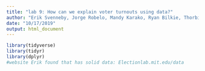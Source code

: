 ```yaml
---
title: "lab 9: How can we explain voter turnouts using data?"
author: "Erik Svenneby, Jorge Robelo, Mandy Karako, Ryan Bilkie, Thorbin Atwell"
date: "10/17/2019"
output: html_document
---
```


```r
library(tidyverse)
library(tidyr)
library(dplyr)
#website Erik found that has solid data: Electionlab.mit.edu/data
```
